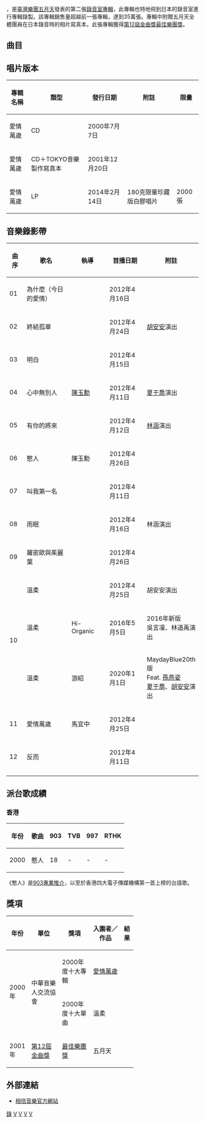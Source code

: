 {{Infobox Album
|  Name        = 愛情萬歲<br>Viva Love
|  Type        = [[專輯|專輯]]
|  Artist      = [[五月天|五月天]]
|  Cover       = Viva_Love.jpg
|  Released    = 2000年7月7日
|  Recorded    = 2000年
|  Genre       = [[華語流行音樂|華語流行音樂]]<br>[[臺語流行音樂|臺語流行音樂]]
|  Length      = 50:00
|  Label       = [[滾石唱片|滾石唱片]]
|  Number      =
|  Producer    = [[五月天|五月天]]
|  Reviews     =
|  Last album  = [[五月天第一張創作專輯|五月天第一張創作專輯]]<br />（1999年）
|  This album  = '''愛情萬歲'''<br />（2000年）
|  Next album  = [[人生海海|人生海海]]<br /> （2001年）
|  Misc = 
{{Extra album cover 2
|  Upper caption = 其他封面
|  Type          = 專輯
|  Cover         = 五月天 愛情萬歲.jpg
|  Lower caption = 
}}
}}

{{engname|愛情萬歲|Viva Love}}，是[[臺灣|臺灣]][[流行樂團|樂團]][[五月天|五月天]]發表的第二張[[錄音室專輯|錄音室專輯]]，此專輯也特地飛到日本的錄音室進行專輯錄製。該專輯銷售量超越前一張專輯，達到35萬張。專輯中附贈五月天全體團員在日本錄音時的相片寫真本。此張專輯獲得[[第12屆金曲獎|第12屆金曲獎]][[最佳樂團獎_(金曲獎)|最佳樂團獎]]。

== 曲目 ==
{{Tracklist
| all_writing = [[陳信宏|阿信]] 
| all_arranger = [[五月天|五月天]]
| all_note =

| title1 = 為什麼（今日的愛情）<br /><small>Love of these days</small>
| length1 = 1:53
| longnote1 = 台語歌曲<br>福特汽車第一廣告曲

| title2 = 終結孤單<br /><small>Loneliness Terminator</small>
| length2 = 3:09

| title3 = 明白<br /><small>Understanding</small>
| length3 = 4:40

| title4 = 心中無別人<br /><small>Nobody else in my heart</small>
| length4 = 4:11
| longnote4 = 台語歌曲<br>【阿扁與阿珍】片尾曲

| title5 = 有你的將來<br /><small>A future without you</small>
| length5 = 5:37
| longnote5 = 台語歌曲

| title6 = 憨人<br /><small>Fool</small>
| length6 = 4:10
| longnote6 = 台語歌曲

| title7 = 叫我第一名<br /><small>Call Me No.1</small>
| length7 = 2:30
| longnote7 = 台語歌曲

| title8 = 雨眠<br /><small>Rainy night</small>
| length8 = 3:42
| longnote8 = 台語歌曲

| title9 = 羅密歐與茱麗葉<br /><small>Romeo & Juliet</small>
| length9 = 3:20

| title10 = 溫柔<br /><small>Tenderness</small>
| length10 = 4:29
| longnote10 = 台視古裝劇【俠女闖天關】片尾曲

| title11 = 愛情萬歲<br /><small>Viva love</small>
| length11 = 6:02

| title12 = 反而<br /><small>With love to the end</small>
| length12 = 6:15

}}

== 唱片版本 ==
{| class="wikitable" style="text-align:center" width="70%"
! 專輯名稱
! 類型
! 發行日期
! 附註
! 限量
|-
| 愛情萬歲
| CD
| 2000年7月7日
| 
|
|-
| 愛情萬歲
| CD＋TOKYO音樂製作寫真本
| 2001年12月20日
| 
|
|-
| 愛情萬歲
| LP
| 2014年2月14日
| 180克限量珍藏版白膠唱片
| 2000張
|}

== 音樂錄影帶 ==
{|class="wikitable sortable" style="text-align:center; font-size:95%" width="70%"
! width="35px" | 曲序 
! width="150px" | 歌名 
! width="100px" | 執導 
! width="110px" | 首播日期 
! 附註 
|-
| 01
| 為什麼（今日的愛情） ||  || 2012年4月16日 || 
|-
| 02
| 終結孤單 ||  || 2012年4月24日 || [[胡安安|胡安安]]演出
|-
| 03
|  明白 ||  || 2012年4月15日 || 
|-
| 04
| 心中無別人 || [[陳玉勳|陳玉勳]] || 2012年4月11日 || [[夏于喬|夏于喬]]演出
|-
| 05
| 有你的將來||  || 2012年4月12日 || [[林涵|林涵]]演出
|-
| 06
|  憨人|| 陳玉勳 || 2012年4月26日 || 
|-
| 07
|叫我第一名 ||  || 2012年4月11日 || 
|-
| 08
|  雨眠 ||  || 2012年4月16日 || 林涵演出
|-
| 09
| 羅密歐與茱麗葉 ||  || 2012年4月26日 || 
|-
| rowspan="3" | 10
| 溫柔 ||  || 2012年4月25日 || 胡安安演出
|-
|溫柔 || Hi-Organic || 2016年5月5日 || 2016年新版<br>吳言凜、林道禹演出
|-
| 溫柔 || 游紹 || 2020年1月1日 || MaydayBlue20th版<br>Feat. [[孫燕姿|孫燕姿]]<br>[[夏于喬|夏于喬]]、[[胡安安|胡安安]]演出
|-
| 11
| 愛情萬歲 || 馬宜中 || 2012年4月25日 ||
|-
| 12
|  反而||  || 2012年4月11日 || 
|-
|}

== 派台歌成績 ==
=== 香港 ===
{| class="wikitable" style="text-align:center" width="70%"
|- 
! 年份 !! 歌曲 !! 903 !! TVB !! 997 !! RTHK
|-
| 2000 || 憨人 || 18 || - || - || -
|}
《憨人》是[[903專業推介|903專業推介]]，以至於香港四大電子傳媒機構第一首上榜的台語歌。

== 獎項 ==
{| class="wikitable" width="70%"
|-align=center
! width="10%" | 年份
! width="25%" | 單位
! width="25%" | 獎項
! width="25%" | 入圍者／作品
! width="10%" | 結果
|- align=center
! rowspan=2 | 2000年
| rowspan=2 | 中華音樂人交流協會 
| 2000年度十大專輯
| [[愛情萬歲_(專輯)|愛情萬歲]]
| {{Won}}
|- align=center
| 2000年度十大單曲
| 溫柔
| {{Won}}
|- align=center
! 2001年
| [[第12屆金曲獎|第12屆金曲獎]]
| [[最佳樂團獎_(金曲獎)|最佳樂團獎]]
| 五月天
| {{won}}
|}

== 外部連結 ==
* {{zh-tw}} [https://www.bin-music.com.tw/artist_single/3 相信音樂官方網站] {{Wayback|url=https://www.bin-music.com.tw/artist_single/3 |date=20200407185946 }}

{{五月天}}
{{Portal bar|台灣|音樂}}
[[Category:五月天音樂專輯|錄]]
[[Category:2000年臺灣音樂專輯|V]]
[[Category:滾石唱片音樂專輯|V]]
[[Category:中華音樂人交流協會十大單曲獲獎作品|V]]
[[Category:中華音樂人交流協會十大專輯獲獎作品|V]]